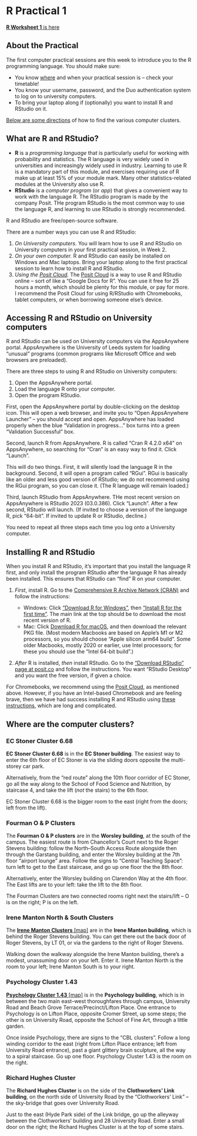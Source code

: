 # R Practical 1 {#practical .unnumbered}

::: {.mysummary}
[**R Worksheet 1** is here](R1.html)
:::


## About the Practical  {#about-prac .unnumbered}

The first computer practical sessions are this week to introduce you to the R programming language. You should make sure:

* You know [where](#directions) and when your practical session is -- check your timetable!
* You know your username, password, and the Duo authentication system to log on to university computers.
* To bring your laptop along if (optionally) you want to install R and RStudio on it.

[Below are some directions](#directions) of how to find the various computer clusters.


## What are R and RStudio?  {#what-is-r .unnumbered}

* **R** is a *programming language* that is particularly useful for working with probability and statistics. The R language is very widely used in universities and increasingly widely used in industry. Learning to use R is a mandatory part of this module, and exercises requiring use of R make up at least 15% of your module mark. Many other statistics-related modules at the University also use R.
* **RStudio** is a *computer program* (or *app*) that gives a convenient way to work with the language R. The RStudio program is made by the company Posit. THe program RStudio is the most common way to use the language R, and learning to use RStudio is strongly recommended.

R and RStudio are free/open-source software.

There are a number ways you can use R and RStudio:

1. *On University computers.* You will learn how to use R and RStudio on University computers in your first practical session, in Week 2.
2. *On your own computer.* R and RStudio can easily be installed on Windows and Mac laptops. Bring your laptop along to the first practical session to learn how to install R and RStudio.
3. *Using the [Posit Cloud](https://posit.cloud).* The [Posit Cloud](https://posit.cloud) is a way to use R and RStudio online -- sort of like a "Google Docs for R". You can use it free for 25 hours a month, which should be plenty for this module, or pay for more. I recommend the Posit Cloud for using R/RStudio with Chromebooks, tablet computers, or when borrowing someone else's device.

## Accessing R and RStudio on University computers  {#r-uni .unnumbered}

R and RStudio can be used on University computers via the AppsAnywhere portal. AppsAnywhere is the University of Leeds system for loading "unusual" programs (common programs like Microsoft Office and web browsers are preloaded).

There are three steps to using R and RStudio on University computers:

1. Open the AppsAnywhere portal.
2. Load the language R onto your computer.
3. Open the program RStudio.

First, open the AppsAnywhere portal by double-clicking on the desktop icon. This will open a web browser, and invite you to "Open AppsAnywhere Launcher" -- you should accept and open. AppsAnywhere has loaded properly when the blue "Validation in progress..." box turns into a green "Validation Successful" box.

Second, launch R from AppsAnywhere. R is called "Cran R 4.2.0 x64" on AppsAnywhere, so searching for "Cran" is an easy way to find it. Click "Launch".

This will do two things. First, it will silently load the language R in the background. Second, it will open a program called "RGui". RGui is basically like an older and less good version of RStudio; we do not recommend using the RGui program, so you can close it. (The R language will remain loaded.)

Third, launch RStudio from AppsAnywhere. THe most recent version on AppsAnywhere is RStudio 2023 (03.0.386). Click "Launch". After a few second, RStudio will launch. (If invited to choose a version of the language R, pick "64-bit". If invited to update R or RStudio, decline.)

You need to repeat all three steps each time you log onto a University computer.


## Installing R and RStudio  {#r-install .unnumbered}

When you install R and RStudio, it's important that you install the language R first, and only install the program RStudio after the language R has already been installed. This ensures that RStudio can "find" R on your computer.

1. *First*, install R. Go to the [Comprehensive R Archive Network (CRAN)](https://cran.r-project.org/) and follow the instructions:

   * Windows: Click ["Download R for Windows"](https://cran.r-project.org/bin/windows/), then ["Install R for the first time"](https://cran.r-project.org/bin/windows/base/). The main link at the top should be to download the most recent version of R.
   * Mac: Click [Download R for macOS](https://cran.r-project.org/bin/macosx/), and then download the relevant PKG file. (Most modern Macbooks are based on Apple's M1 or M2 processors, so you should choose "Apple silicon arm64 build". Some older Macbooks, mostly 2020 or earlier, use Intel processors; for these you should use the "Intel 64-bit build".)
   
2. *After* R is installed, *then* install RStudio. Go to the ["Download RStudio" page at posit.co](https://posit.co/download/rstudio-desktop/) and follow the instructions. You want "RStudio Desktop" and you want the free version, if given a choice.

For Chromebooks, we recommend using the [Posit Cloud](https://posit.cloud), as mentioned above. However, if you have an Intel-based Chromebook and are feeling brave, then we have had success installing R and RStudio using [these instructions](https://levente.littvay.hu/chromebook/), which are long and complicated.


## Where are the computer clusters?  {#directions .unnumbered}

### EC Stoner Cluster 6.68  {#stoner .unnumbered}

**EC Stoner Cluster 6.68** is in the **EC Stoner building**. The easiest way to enter the 6th floor of EC Stoner is via the sliding doors opposite the multi-storey car park.

Alternatively, from the "red route" along the 10th floor corridor of EC Stoner, go all the way along to the School of Food Science and Nutrition, by staircase 4, and take the lift (*not* the stairs) to the 6th floor.

EC Stoner Cluster 6.68 is the bigger room to the east (right from the doors; left from the lift).

### Fourman O & P Clusters  {#fourman .unnumbered}

The **Fourman O & P clusters** are in the **Worsley building**, at the south of the campus. The easiest route is from Chancellor's Court next to the Roger Stevens building: follow the North--South Access Route alongside then through the Garstang building, and enter the Worsley building at the 7th floor "airport lounge" area. Follow the signs to "Central Teaching Space": turn left to get to the East staircase, and go up one floor the the 8th floor.

Alternatively, enter the Worsley building on Clarendon Way at the 4th floor. The East lifts are to your left: take the lift to the 8th floor.

The Fourman Clusters are two connected rooms right next the stairs/lift – O is on the right; P is on the left.

### Irene Manton North & South Clusters  {#manton .unnumbered}

The [**Irene Manton Clusters** [map]](manton.png) are in the **Irene Manton building**, which is behind the Roger Stevens building. You can get there out the back door of Roger Stevens, by LT 01, or via the gardens to the right of Roger Stevens.

Walking down the walkway alongside the Irene Manton building, there's a modest, unassuming door on your left. Enter it. Irene Manton North is the room to your left; Irene Manton South is to your right.

### Psychology Cluster 1.43  {#psychology .unnumbered}

[**Psychology Cluster 1.43** [map]](psychology.png) is in the **Psychology building**, which is in between the two main east–west thoroughfares through campus, University Road and Beach Grove Terrace/Precinct/Lifton Place. One entrance to Psychology is on Lifton Place, opposite Cromer Street, up some steps; the other is on University Road, opposite the School of Fine Art, through a little garden.

Once inside Psychology, there are signs to the "CBL clusters". Follow a long winding corridor to the east (right from Lifton Place entrance; left from University Road entrance), past a giant glittery brain sculpture, all the way to a spiral staircase. Go up one floor. Psychology Cluster 1.43 is the room on the right.

### Richard Hughes Cluster  {#hughes .unnumbered}

The **Richard Hughes Cluster** is on the side of the **Clothworkers' Link building**, on the north side of University Road by the "Clothworkers' Link" -- the sky-bridge that goes over University Road.

Just to the east (Hyde Park side) of the Link bridge, go up the alleyway between the Clothworkers' building and 28 University Road. Enter a small door on the right; the Richard Hughes Cluster is at the top of some stairs.
